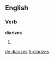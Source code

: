 
==English==

===Verb===
'''diarizes'''

# {{third-person singular of|[[diarize]]}}

[[de:diarizes]]
[[fr:diarizes]]